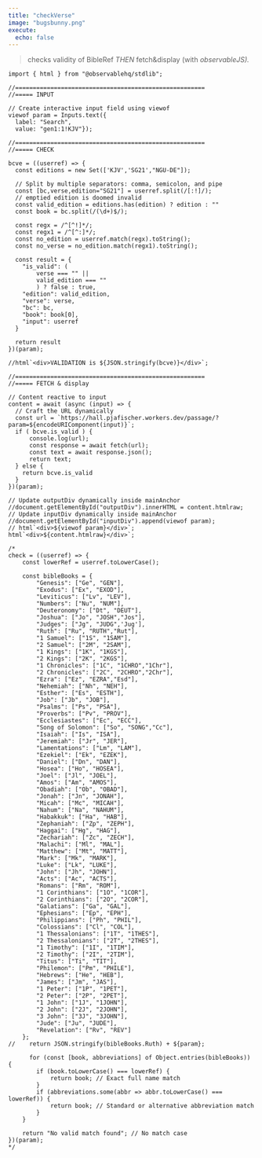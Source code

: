 ```yaml
---
title: "checkVerse"
image: "bugsbunny.png"
execute:
  echo: false
---
```


> checks validity of BibleRef *THEN* fetch&display (with *observableJS).*

::: {#inputDiv}
:::

::: {#outputDiv}
:::

```ojs
import { html } from "@observablehq/stdlib";

//======================================================
//===== INPUT 

// Create interactive input field using viewof
viewof param = Inputs.text({ 
  label: "Search", 
  value: "gen1:1!KJV"});

//======================================================
//===== CHECK 

bcve = ((userref) => {
  const editions = new Set(['KJV','SG21',"NGU-DE"]);
  
  // Split by multiple separators: comma, semicolon, and pipe
  const [bc,verse,edition="SG21"] = userref.split(/[:!]/);
  // emptied edition is doomed invalid 
  const valid_edition = editions.has(edition) ? edition : ""
  const book = bc.split(/(\d+)$/);

  const regx = /^[^!]*/;
  const regx1 = /^[^:]*/;
  const no_edition = userref.match(regx).toString();
  const no_verse = no_edition.match(regx1).toString();
  
  const result = {
    "is_valid": ( 
        verse === "" || 
        valid_edition === ""
        ) ? false : true,
    "edition": valid_edition,
    "verse": verse,
    "bc": bc,
    "book": book[0],
    "input": userref
  }
  
  return result
})(param);

//html`<div>VALIDATION is ${JSON.stringify(bcve)}</div>`;

//======================================================
//===== FETCH & display

// Content reactive to input
content = await (async (input) => {
  // Craft the URL dynamically
  const url = `https://hall.pjafischer.workers.dev/passage/?param=${encodeURIComponent(input)}`;
  if ( bcve.is_valid ) {
      console.log(url);
      const response = await fetch(url);
      const text = await response.json();
      return text;
  } else {
    return bcve.is_valid
  }
})(param);

// Update outputDiv dynamically inside mainAnchor
//document.getElementById("outputDiv").innerHTML = content.htmlraw;
// Update inputDiv dynamically inside mainAnchor
//document.getElementById("inputDiv").append(viewof param);
// html`<div>${viewof param}</div>`;
html`<div>${content.htmlraw}</div>`;

/*
check = ((userref) => {
    const lowerRef = userref.toLowerCase();

    const bibleBooks = {
        "Genesis": ["Ge", "GEN"],
        "Exodus": ["Ex", "EXOD"],
        "Leviticus": ["Lv", "LEV"],
        "Numbers": ["Nu", "NUM"],
        "Deuteronomy": ["Dt", "DEUT"],
        "Joshua": ["Jo", "JOSH","Jos"],
        "Judges": ["Jg", "JUDG",'Jug'],
        "Ruth": ["Ru", "RUTH","Rut"],
        "1 Samuel": ["1S", "1SAM"],
        "2 Samuel": ["2M", "2SAM"],
        "1 Kings": ["1K", "1KGS"],
        "2 Kings": ["2K", "2KGS"],
        "1 Chronicles": ["1C", "1CHRO","1Chr"],
        "2 Chronicles": ["2C", "2CHRO","2Chr"],
        "Ezra": ["Ez", "EZRA","Esd"],
        "Nehemiah": ["Nh", "NEH"],
        "Esther": ["Es", "ESTH"],
        "Job": ["Jb", "JOB"],
        "Psalms": ["Ps", "PSA"],
        "Proverbs": ["Pv", "PROV"],
        "Ecclesiastes": ["Ec", "ECC"],
        "Song of Solomon": ["So", "SONG","Cc"],
        "Isaiah": ["Is", "ISA"],
        "Jeremiah": ["Jr", "JER"],
        "Lamentations": ["Lm", "LAM"],
        "Ezekiel": ["Ek", "EZEK"],
        "Daniel": ["Dn", "DAN"],
        "Hosea": ["Ho", "HOSEA"],
        "Joel": ["Jl", "JOEL"],
        "Amos": ["Am", "AMOS"],
        "Obadiah": ["Ob", "OBAD"],
        "Jonah": ["Jn", "JONAH"],
        "Micah": ["Mc", "MICAH"],
        "Nahum": ["Na", "NAHUM"],
        "Habakkuk": ["Ha", "HAB"],
        "Zephaniah": ["Zp", "ZEPH"],
        "Haggai": ["Hg", "HAG"],
        "Zechariah": ["Zc", "ZECH"],
        "Malachi": ["Ml", "MAL"],
        "Matthew": ["Mt", "MATT"],
        "Mark": ["Mk", "MARK"],
        "Luke": ["Lk", "LUKE"],
        "John": ["Jh", "JOHN"],
        "Acts": ["Ac", "ACTS"],
        "Romans": ["Rm", "ROM"],
        "1 Corinthians": ["1O", "1COR"],
        "2 Corinthians": ["2O", "2COR"],
        "Galatians": ["Ga", "GAL"],
        "Ephesians": ["Ep", "EPH"],
        "Philippians": ["Ph", "PHIL"],
        "Colossians": ["Cl", "COL"],
        "1 Thessalonians": ["1T", "1THES"],
        "2 Thessalonians": ["2T", "2THES"],
        "1 Timothy": ["1I", "1TIM"],
        "2 Timothy": ["2I", "2TIM"],
        "Titus": ["Ti", "TIT"],
        "Philemon": ["Pm", "PHILE"],
        "Hebrews": ["He", "HEB"],
        "James": ["Jm", "JAS"],
        "1 Peter": ["1P", "1PET"],
        "2 Peter": ["2P", "2PET"],
        "1 John": ["1J", "1JOHN"],
        "2 John": ["2J", "2JOHN"],
        "3 John": ["3J", "3JOHN"],
        "Jude": ["Ju", "JUDE"],
        "Revelation": ["Rv", "REV"]
    };
//    return JSON.stringify(bibleBooks.Ruth) + ${param};
    
      for (const [book, abbreviations] of Object.entries(bibleBooks)) {
        if (book.toLowerCase() === lowerRef) {
            return book; // Exact full name match
        }
        if (abbreviations.some(abbr => abbr.toLowerCase() === lowerRef)) {
            return book; // Standard or alternative abbreviation match
        }
    }
    
    return "No valid match found"; // No match case
})(param);
*/
```
